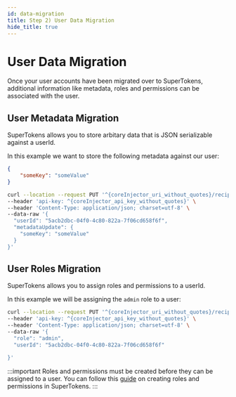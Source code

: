 ```yaml
---
id: data-migration
title: Step 2) User Data Migration
hide_title: true
---
```

<!-- COPY DOCS -->
<!-- ./thirdpartyemailpassword/migration/data-migration.mdx -->


# User Data Migration

Once your user accounts have been migrated over to SuperTokens, additional information like metadata, roles and permissions can be associated with the user.

## User Metadata Migration

SuperTokens allows you to store arbitary data that is JSON serializable against a userId.

In this example we want to store the following metadata against our user: 

```json
{
    "someKey": "someValue" 
}
```

<CoreInjector defaultValue="http://localhost:3567">

```bash
curl --location --request PUT '^{coreInjector_uri_without_quotes}/recipe/user/metadata' \
--header 'api-key: ^{coreInjector_api_key_without_quotes}' \
--header 'Content-Type: application/json; charset=utf-8' \
--data-raw '{
  "userId": "5acb2dbc-04f0-4c80-822a-7f06cd658f6f",
  "metadataUpdate": {
    "someKey": "someValue"
  }
}'
```

</CoreInjector>

## User Roles Migration

SuperTokens allows you to assign roles and permissions to a userId.

In this example we will be assigning the `admin` role to a user:

<CoreInjector defaultValue="http://localhost:3567">

```bash
curl --location --request PUT '^{coreInjector_uri_without_quotes}/recipe/user/role' \
--header 'api-key: ^{coreInjector_api_key_without_quotes}' \
--header 'Content-Type: application/json; charset=utf-8' \
--data-raw '{
  "role": "admin",
  "userId": "5acb2dbc-04f0-4c80-822a-7f06cd658f6f"

}'
```
</CoreInjector>

:::important
Roles and permissions must be created before they can be assigned to a user. You can follow this [guide](../user-roles/creating-role) on creating roles and permissions in SuperTokens.
:::

